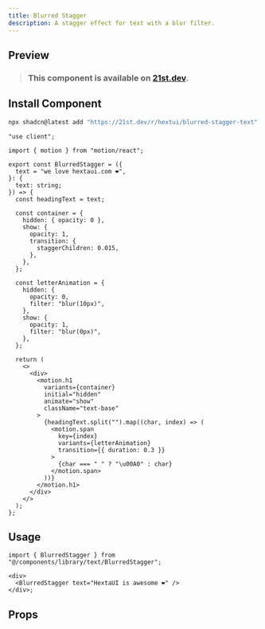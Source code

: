 ```yaml
---
title: Blurred Stagger
description: A stagger effect for text with a blur filter.
---
```



## Preview

<PreviewContainer>
  <BlurredStagger />
</PreviewContainer>

> ### This component is available on [21st.dev](https://tinyurl.com/28jxttm3).

## Install Component

```bash tab="CLI" title="NPM"
npx shadcn@latest add "https://21st.dev/r/hextui/blurred-stagger-text"
```

```tsx title="BlurredStagger.tsx" tab="Manually"
"use client";

import { motion } from "motion/react";

export const BlurredStagger = ({
  text = "we love hextaui.com ❤️",
}: {
  text: string;
}) => {
  const headingText = text;

  const container = {
    hidden: { opacity: 0 },
    show: {
      opacity: 1,
      transition: {
        staggerChildren: 0.015,
      },
    },
  };

  const letterAnimation = {
    hidden: {
      opacity: 0,
      filter: "blur(10px)",
    },
    show: {
      opacity: 1,
      filter: "blur(0px)",
    },
  };

  return (
    <>
      <div>
        <motion.h1
          variants={container}
          initial="hidden"
          animate="show"
          className="text-base"
        >
          {headingText.split("").map((char, index) => (
            <motion.span
              key={index}
              variants={letterAnimation}
              transition={{ duration: 0.3 }}
            >
              {char === " " ? "\u00A0" : char}
            </motion.span>
          ))}
        </motion.h1>
      </div>
    </>
  );
};
```

## Usage

```tsx title="index.tsx"
import { BlurredStagger } from "@/components/library/text/BlurredStagger";

<div>
  <BlurredStagger text="HextaUI is awesome ❤️" />
</div>;
```

## Props

<AutoTypeTable
  path="./components/library/text/BlurredStagger.tsx"
  name="BlurredStaggerProps"
/>
